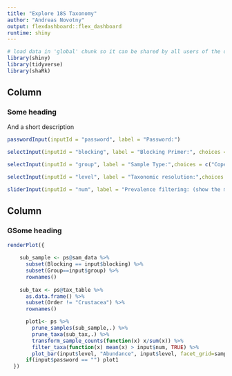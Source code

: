 ```yaml
---
title: "Explore 18S Taxonomy"
author: "Andreas Novotny"
output: flexdashboard::flex_dashboard
runtime: shiny
---
```


```r
# load data in 'global' chunk so it can be shared by all users of the dashboard
library(shiny)
library(tidyverse)
library(shaRk)

```

Column {.sidebar}
-----------------------------------------------------------------------

### Some heading

And a short description

```r
passwordInput(inputId = "password", label = "Password:")

selectInput(inputId = "blocking", label = "Blocking Primer:", choices = c("Without"="Null", "With"="Cop10rc"))

selectInput(inputId = "group", label = "Sample Type:",choices = c("Copepods"="Copepod", "Cladocera/Rotifer"="Cladocera/Rotifer", "Protozooa"="Protozooa", "Water"="Water"))

selectInput(inputId = "level", label = "Taxonomic resolution:",choices = c("Kingdom"="Kingdom", "Supergroup"="Supergroup", "Division"="Division", "Class"="Class", "Order"="Order", "Family"="Family", "Genus"="Genus", "Species"="Species"))

sliderInput(inputId = "num", label = "Prevalence filtering: (show the most important taxa only)", value = 5e-3, min = 0, max =1e-1)
```

Column
-----------------------------------------------------------------------

### GSome heading

```r
renderPlot({
    
    sub_sample <- ps@sam_data %>% 
      subset(Blocking == input$blocking) %>%
      subset(Group==input$group) %>% 
      rownames()
    
    sub_tax <- ps@tax_table %>%
      as.data.frame() %>% 
      subset(Order != "Crustacea") %>% 
      rownames()

      plot1<- ps %>% 
        prune_samples(sub_sample,.) %>% 
        prune_taxa(sub_tax,.) %>% 
        transform_sample_counts(function(x) x/sum(x)) %>%
        filter_taxa(function(x) mean(x) > input$num, TRUE) %>%
        plot_bar(input$level, "Abundance", input$level, facet_grid=sample_Genus~Season)
      if(input$password == "") plot1
  })
```
